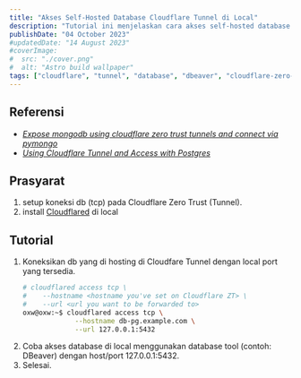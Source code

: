 ```yaml
---
title: "Akses Self-Hosted Database Cloudflare Tunnel di Local"
description: "Tutorial ini menjelaskan cara akses self-hosted database yang di hosting di Cloudflare Tunnel dengan local database tool (contoh: DBeaver)."
publishDate: "04 October 2023"
#updatedDate: "14 August 2023"
#coverImage:
#  src: "./cover.png"
#  alt: "Astro build wallpaper"
tags: ["cloudflare", "tunnel", "database", "dbeaver", "cloudflare-zero-trust"]
---
```


## Referensi
* [_Expose mongodb using cloudflare zero trust tunnels and connect via pymongo_](https://stackoverflow.com/questions/75173668/expose-mongodb-using-cloudflare-zero-trust-tunnels-and-connect-via-pymongo)
* [_Using Cloudflare Tunnel and Access with Postgres_](https://blog.cloudflare.com/cloudflare-tunnel-for-postgres/)


## Prasyarat
1. setup koneksi db (tcp) pada Cloudflare Zero Trust (Tunnel).
2. install [Cloudflared](https://developers.cloudflare.com/cloudflare-one/connections/connect-networks/downloads/#linux) di local

## Tutorial
1. Koneksikan db yang di hosting di Cloudfare Tunnel dengan local port yang tersedia.
   ```bash
   # cloudflared access tcp \
   #    --hostname <hostname you've set on Cloudflare ZT> \
   #    --url <url you want to be forwarded to>
   oxw@oxw:~$ cloudflared access tcp \
                --hostname db-pg.example.com \
                --url 127.0.0.1:5432
   ```
2. Coba akses database di local menggunakan database tool (contoh: DBeaver) dengan host/port 127.0.0.1:5432.
3. Selesai.
